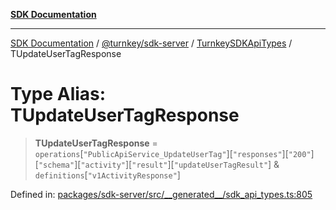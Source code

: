 [**SDK Documentation**](../../../../../README.mdx)

***

[SDK Documentation](../../../../../packages.mdx) / [@turnkey/sdk-server](../../../README.mdx) / [TurnkeySDKApiTypes](../README.mdx) / TUpdateUserTagResponse

# Type Alias: TUpdateUserTagResponse

> **TUpdateUserTagResponse** = `operations`\[`"PublicApiService_UpdateUserTag"`\]\[`"responses"`\]\[`"200"`\]\[`"schema"`\]\[`"activity"`\]\[`"result"`\]\[`"updateUserTagResult"`\] & `definitions`\[`"v1ActivityResponse"`\]

Defined in: [packages/sdk-server/src/\_\_generated\_\_/sdk\_api\_types.ts:805](https://github.com/tkhq/sdk/blob/e1b1a69bdd608320aaf03cc2dbbf68dc0c52b28d/packages/sdk-server/src/__generated__/sdk_api_types.ts#L805)
